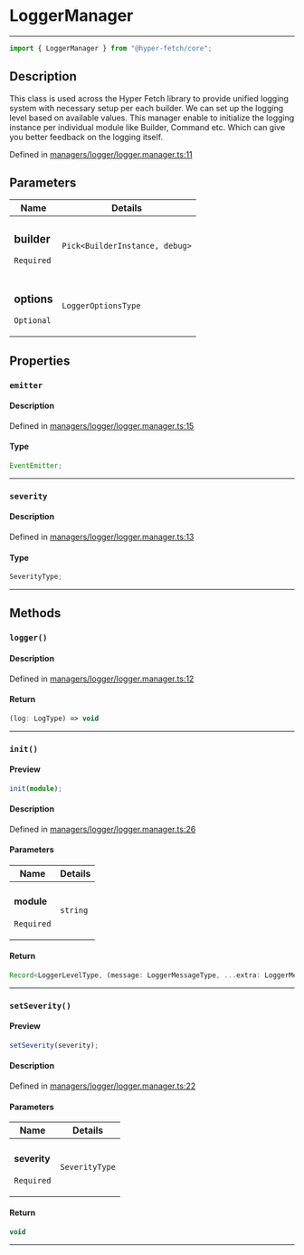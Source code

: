 # LoggerManager

<div class="api-docs__separator" data-reactroot="">

---

</div><div class="api-docs__import" data-reactroot="">

```ts
import { LoggerManager } from "@hyper-fetch/core";
```

</div><div class="api-docs__section">

## Description

</div><div class="api-docs__description"><span class="api-docs__do-not-parse">

This class is used across the Hyper Fetch library to provide unified logging system with necessary setup per each
builder. We can set up the logging level based on available values. This manager enable to initialize the logging
instance per individual module like Builder, Command etc. Which can give you better feedback on the logging itself.

</span></div><p class="api-docs__definition">

Defined in
[managers/logger/logger.manager.ts:11](https://github.com/BetterTyped/hyper-fetch/blob/993719ed/packages/core/src/managers/logger/logger.manager.ts#L11)

</p><div class="api-docs__section">

## Parameters

</div><div class="api-docs__parameters"><table><thead><tr><th>Name</th><th>Details</th></tr></thead><tbody><tr param-data="builder"><td class="api-docs__param-name required">

### builder

`Required`

</td><td class="api-docs__param-type">

`Pick<BuilderInstance, debug>`

</td></tr><tr param-data="options"><td class="api-docs__param-name optional">

### options

`Optional`

</td><td class="api-docs__param-type">

`LoggerOptionsType`

</td></tr></tbody></table></div><div class="api-docs__section">

## Properties

</div><div class="api-docs__properties"><div class="api-docs__property" property-data="emitter"><h3 class="api-docs__name">

### `emitter`

</h3><div class="api-docs__section">

#### Description

</div><div class="api-docs__description"><span class="api-docs__do-not-parse">

</span></div><p class="api-docs__definition">

Defined in
[managers/logger/logger.manager.ts:15](https://github.com/BetterTyped/hyper-fetch/blob/993719ed/packages/core/src/managers/logger/logger.manager.ts#L15)

</p><div class="api-docs__section">

#### Type

</div><div class="api-docs__property-type">

```ts
EventEmitter;
```

</div><hr/></div><div class="api-docs__property" property-data="severity"><h3 class="api-docs__name">

### `severity`

</h3><div class="api-docs__section">

#### Description

</div><div class="api-docs__description"><span class="api-docs__do-not-parse">

</span></div><p class="api-docs__definition">

Defined in
[managers/logger/logger.manager.ts:13](https://github.com/BetterTyped/hyper-fetch/blob/993719ed/packages/core/src/managers/logger/logger.manager.ts#L13)

</p><div class="api-docs__section">

#### Type

</div><div class="api-docs__property-type">

```ts
SeverityType;
```

</div><hr/></div></div><div class="api-docs__section">

## Methods

</div><div class="api-docs__methods"><div class="api-docs__method" method-data="logger"><h3 class="api-docs__name">

### `logger()`

</h3><div class="api-docs__section">

#### Description

</div><div class="api-docs__description"><span class="api-docs__do-not-parse">

</span></div><p class="api-docs__definition">

Defined in
[managers/logger/logger.manager.ts:12](https://github.com/BetterTyped/hyper-fetch/blob/993719ed/packages/core/src/managers/logger/logger.manager.ts#L12)

</p><div class="api-docs__section">

#### Return

</div><div class="api-docs__returns">

```ts
(log: LogType) => void
```

</div><hr/></div><div class="api-docs__method" method-data="init"><h3 class="api-docs__name">

### `init()`

</h3><div class="api-docs__section">

#### Preview

</div><div class="api-docs__preview fn">

```ts
init(module);
```

</div><div class="api-docs__section">

#### Description

</div><div class="api-docs__description"><span class="api-docs__do-not-parse">

</span></div><p class="api-docs__definition">

Defined in
[managers/logger/logger.manager.ts:26](https://github.com/BetterTyped/hyper-fetch/blob/993719ed/packages/core/src/managers/logger/logger.manager.ts#L26)

</p><div class="api-docs__section">

#### Parameters

</div><div class="api-docs__parameters"><table><thead><tr><th>Name</th><th>Details</th></tr></thead><tbody><tr param-data="module"><td class="api-docs__param-name required">

#### module

`Required`

</td><td class="api-docs__param-type">

`string`

</td></tr></tbody></table></div><div class="api-docs__section">

#### Return

</div><div class="api-docs__returns">

```ts
Record<LoggerLevelType, (message: LoggerMessageType, ...extra: LoggerMessageType[]) => void>;
```

</div><hr/></div><div class="api-docs__method" method-data="setSeverity"><h3 class="api-docs__name">

### `setSeverity()`

</h3><div class="api-docs__section">

#### Preview

</div><div class="api-docs__preview fn">

```ts
setSeverity(severity);
```

</div><div class="api-docs__section">

#### Description

</div><div class="api-docs__description"><span class="api-docs__do-not-parse">

</span></div><p class="api-docs__definition">

Defined in
[managers/logger/logger.manager.ts:22](https://github.com/BetterTyped/hyper-fetch/blob/993719ed/packages/core/src/managers/logger/logger.manager.ts#L22)

</p><div class="api-docs__section">

#### Parameters

</div><div class="api-docs__parameters"><table><thead><tr><th>Name</th><th>Details</th></tr></thead><tbody><tr param-data="severity"><td class="api-docs__param-name required">

#### severity

`Required`

</td><td class="api-docs__param-type">

`SeverityType`

</td></tr></tbody></table></div><div class="api-docs__section">

#### Return

</div><div class="api-docs__returns">

```ts
void
```

</div><hr/></div></div>
